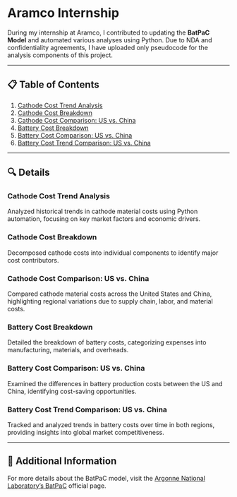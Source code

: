 # Aramco Internship

During my internship at Aramco, I contributed to updating the **BatPaC Model** and automated various analyses using Python. Due to NDA and confidentiality agreements, I have uploaded only pseudocode for the analysis components of this project.

---

## 📋 Table of Contents
1. [Cathode Cost Trend Analysis](#cathode-cost-trend-analysis)
2. [Cathode Cost Breakdown](#cathode-cost-breakdown)
3. [Cathode Cost Comparison: US vs. China](#cathode-cost-comparison-us-vs-china)
4. [Battery Cost Breakdown](#battery-cost-breakdown)
5. [Battery Cost Comparison: US vs. China](#battery-cost-comparison-us-vs-china)
6. [Battery Cost Trend Comparison: US vs. China](#battery-cost-trend-comparison-us-vs-china)

---

## 🔍 Details

### Cathode Cost Trend Analysis
Analyzed historical trends in cathode material costs using Python automation, focusing on key market factors and economic drivers.

### Cathode Cost Breakdown
Decomposed cathode costs into individual components to identify major cost contributors.

### Cathode Cost Comparison: US vs. China
Compared cathode material costs across the United States and China, highlighting regional variations due to supply chain, labor, and material costs.

### Battery Cost Breakdown
Detailed the breakdown of battery costs, categorizing expenses into manufacturing, materials, and overheads.

### Battery Cost Comparison: US vs. China
Examined the differences in battery production costs between the US and China, identifying cost-saving opportunities.

### Battery Cost Trend Comparison: US vs. China
Tracked and analyzed trends in battery costs over time in both regions, providing insights into global market competitiveness.

---

## 🚀 Additional Information
For more details about the BatPaC model, visit the [Argonne National Laboratory's BatPaC](https://www.anl.gov/cse/batpac-model) official page.
